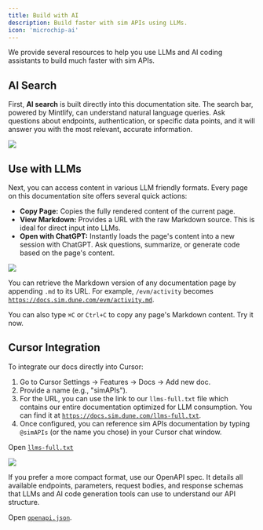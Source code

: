 ```yaml
---
title: Build with AI
description: Build faster with sim APIs using LLMs. 
icon: 'microchip-ai'
---
```


We provide several resources to help you use LLMs and AI coding assistants to build much faster with sim APIs.

## AI Search

First, **AI search** is built directly into this documentation site.
The search bar, powered by Mintlify, can understand natural language queries.
Ask questions about endpoints, authentication, or specific data points, and it will answer you with the most relevant, accurate information.

<Frame caption="Type ⌘K or click the search bar to access AI search">
    <img src="/images/mintlify-search.png" />
</Frame>

## Use with LLMs

Next, you can access content in various LLM friendly formats.
Every page on this documentation site offers several quick actions:

- **Copy Page:** Copies the fully rendered content of the current page.
- **View Markdown:** Provides a URL with the raw Markdown source. This is ideal for direct input into LLMs.
- **Open with ChatGPT:** Instantly loads the page's content into a new session with ChatGPT. Ask questions, summarize, or generate code based on the page's content.

<Frame caption="Copy the page, view raw markdown, or open with ChatGPT">
    <img src="/images/mintlify-open-with-chatgpt.png" />
</Frame>

You can retrieve the Markdown version of any documentation page by appending `.md` to its URL. For example, `/evm/activity` becomes [`https://docs.sim.dune.com/evm/activity.md`](https://docs.sim.dune.com/evm/activity.md).

You can also type `⌘C` or `Ctrl+C` to copy any page's Markdown content.
Try it now.

## Cursor Integration

To integrate our docs directly into Cursor:

1.  Go to Cursor Settings -> Features -> Docs -> Add new doc.
2.  Provide a name (e.g., "simAPIs").
3.  For the URL, you can use the link to our `llms-full.txt` file which contains our entire documentation optimized for LLM consumption. You can find it at [`https://docs.sim.dune.com/llms-full.txt`](https://docs.sim.dune.com/llms-full.txt).
4.  Once configured, you can reference sim APIs documentation by typing `@simAPIs` (or the name you chose) in your Cursor chat window.

Open [`llms-full.txt`](https://docs.sim.dune.com/llms-full.txt)

<Frame caption="Add our docs to Cursor to use it in your chats">
    <img src="/images/cursor-add-docs.png" />
</Frame>

If you prefer a more compact format, use our OpenAPI spec.
It details all available endpoints, parameters, request bodies, and response schemas that LLMs and AI code generation tools can use to understand our API structure.

Open [`openapi.json`](https://raw.githubusercontent.com/duneanalytics/sim-docs/refs/heads/main/openapi.json).
